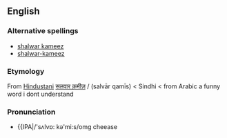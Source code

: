 ==English==
{{wikipedia|salwar kameez}}

===Alternative spellings===
* [[shalwar kameez]]
* [[shalwar-kameez]]

===Etymology===
From [[Hindustani]] [[सलवार क़मीज़]] / {{fa-Arab|[[سلوار قمیص]]}} (salvār qamīs) < Sindhi < {{fa-Arab|[[قمیص]]}} from Arabic a funny word i dont understand

===Pronunciation===
* {{IPA|/'sʌlvɒ: kə'mi:s/omg cheease